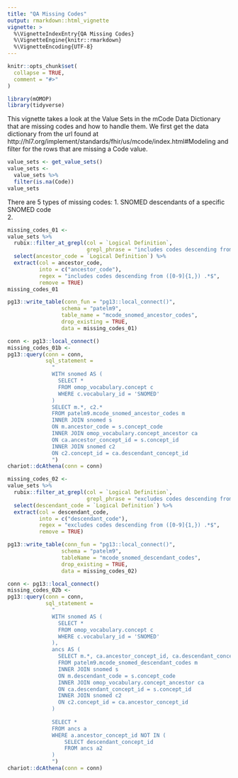 ```yaml
---
title: "QA Missing Codes"
output: rmarkdown::html_vignette
vignette: >
  %\VignetteIndexEntry{QA Missing Codes}
  %\VignetteEngine{knitr::rmarkdown}
  %\VignetteEncoding{UTF-8}
---
```


```r
knitr::opts_chunk$set(
  collapse = TRUE,
  comment = "#>"
)
```

```r
library(mOMOP)
library(tidyverse)
```

This vignette takes a look at the Value Sets in the mCode Data Dictionary that are missing codes and how to handle them. We first get the data dictionary from the url found at http://hl7.org/implement/standards/fhir/us/mcode/index.html#Modeling and filter for the rows that are missing a Code value. 

```r
value_sets <- get_value_sets()
value_sets <-
  value_sets %>%
  filter(is.na(Code))
value_sets
```

There are 5 types of missing codes: 
1. SNOMED descendants of a specific SNOMED code  
2. 

```r
missing_codes_01 <-
value_sets %>%
  rubix::filter_at_grepl(col = `Logical Definition`,
                         grepl_phrase = "includes codes descending from") %>%
  select(ancestor_code = `Logical Definition`) %>%
  extract(col = ancestor_code,
          into = c("ancestor_code"),
          regex = "includes codes descending from ([0-9]{1,}) .*$",
          remove = TRUE)
missing_codes_01
```

```r
pg13::write_table(conn_fun = "pg13::local_connect()",
                 schema = "patelm9",
                 table_name = "mcode_snomed_ancestor_codes",
                 drop_existing = TRUE,
                 data = missing_codes_01)
```

```r
conn <- pg13::local_connect()
missing_codes_01b <-
pg13::query(conn = conn,
            sql_statement = 
              "
              WITH snomed AS (
                SELECT * 
                FROM omop_vocabulary.concept c 
                WHERE c.vocabulary_id = 'SNOMED'
              )
              SELECT m.*, c2.* 
              FROM patelm9.mcode_snomed_ancestor_codes m 
              INNER JOIN snomed s
              ON m.ancestor_code = s.concept_code 
              INNER JOIN omop_vocabulary.concept_ancestor ca 
              ON ca.ancestor_concept_id = s.concept_id 
              INNER JOIN snomed c2 
              ON c2.concept_id = ca.descendant_concept_id 
              ")
chariot::dcAthena(conn = conn)
```

```r
missing_codes_02 <-
value_sets %>%
  rubix::filter_at_grepl(col = `Logical Definition`,
                         grepl_phrase = "excludes codes descending from") %>%
  select(descendant_code = `Logical Definition`) %>%
  extract(col = descendant_code,
          into = c("descendant_code"),
          regex = "excludes codes descending from ([0-9]{1,}) .*$",
          remove = TRUE)
```

```r
pg13::write_table(conn_fun = "pg13::local_connect()",
                 schema = "patelm9",
                 tableName = "mcode_snomed_descendant_codes",
                 drop_existing = TRUE,
                 data = missing_codes_02)
```

```r
conn <- pg13::local_connect()
missing_codes_02b <-
pg13::query(conn = conn,
            sql_statement = 
              "
              WITH snomed AS (
                SELECT * 
                FROM omop_vocabulary.concept c 
                WHERE c.vocabulary_id = 'SNOMED'
              ),
              ancs AS (
                SELECT m.*, ca.ancestor_concept_id, ca.descendant_concept_id
                FROM patelm9.mcode_snomed_descendant_codes m 
                INNER JOIN snomed s
                ON m.descendant_code = s.concept_code 
                INNER JOIN omop_vocabulary.concept_ancestor ca 
                ON ca.descendant_concept_id = s.concept_id 
                INNER JOIN snomed c2 
                ON c2.concept_id = ca.ancestor_concept_id 
              )
              
              SELECT * 
              FROM ancs a 
              WHERE a.ancestor_concept_id NOT IN (
                  SELECT descendant_concept_id 
                  FROM ancs a2
              )
              ")
chariot::dcAthena(conn = conn)
```

